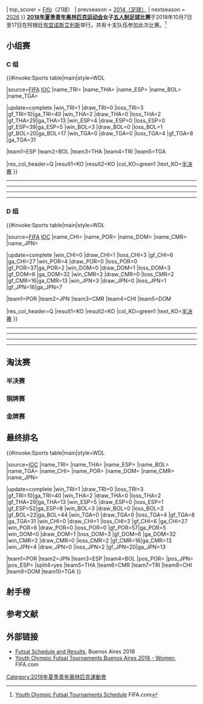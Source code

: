 {{Infobox international football competition
| tourney_name = 夏季青年奥林匹克运动会女子五人制足球比赛
| year = 2018年
| other_titles = <!--Tournament name in native language of hosts-->
| image = <!--Tournament logo-->
| country = 阿根廷
| dates = 2018年10月7日-17日
| num_teams = 10
| confederations = 6
| venues = 2
| cities = 2
| champion_other = {{fswu|18|POR}}
| count = 1
| second_other = {{fswu|18|JPN}}
| third_other = {{fswu|18|ESP}}
| fourth_other = {{fswu|18|BOL}}
| matches = 24
| goals = 226
| attendance = {{#expr: <!--Group C--> 2400 + 2260 + 710 + 960 + 3000 + 4690 + 1200 + 2300 + 2780 + 653 <!--Group D-->+ 0 + 0 + 1260 + 1600 + 227 + 440 + 2085 + 2530 + 1960 + 359 <!--Semi-finals-->+ 2700 + 6200 <!--Bronze medal match-->+ 1700 <!--Gold medal match-->+ 1800 }}
| top_scorer = {{flagicon|POR}} [[Fifó|Fifó]]（21球）
| prevseason = [[2014年夏季青年奧林匹克運動會女子足球比賽|2014（足球）]]
| nextseason = [[2026年夏季青年奧林匹克運動會女子五人制足球比賽|2026]]
}}
'''[[2018年夏季青年奥林匹克运动会|2018年夏季青年奥林匹克运动会]]女子[[2018年夏季青年奥林匹克运动会五人制足球比赛|五人制足球]]比赛'''于2018年10月7日至17日在阿根廷[[布宜诺斯艾利斯|布宜诺斯艾利斯]]举行。共有十支队伍参加此次比赛。<ref>[https://resources.fifa.com/image/upload/match-schedule-4.pdf?cloudid=m4jnt3kg1zuh8fif2v02 Youth Olympic Futsal Tournaments Schedule] {{Wayback|url=https://resources.fifa.com/image/upload/match-schedule-4.pdf?cloudid=m4jnt3kg1zuh8fif2v02 |date=20201117123532 }} FIFA.com</ref>

==小组赛==
===C 组===
{{#invoke:Sports table|main|style=WDL

|source=[https://web.archive.org/web/20190329061528/https://www.fifa.com/womensyoutholympic/groups/index.html FIFA] [https://web.archive.org/web/20181019092928/https://www.buenosaires2018.com/results/resYOG2018/pdf/YOG2018/FBL/YOG2018_FBL_C76_FBLWTEAM5-------------------------.pdf IOC]
|name_TRI={{fswu|18|TRI}}
|name_THA={{fswu|18|THA}}
|name_ESP={{fswu|18|ESP}}
|name_BOL={{fswu|18|BOL}}
|name_TGA={{fswu|18|TGA}}

<!--UPDATE standings below (including date)-->
|update=complete
|win_TRI=1 |draw_TRI=0 |loss_TRI=3 |gf_TRI=10|ga_TRI=40
|win_THA=2 |draw_THA=0 |loss_THA=2 |gf_THA=29|ga_THA=13
|win_ESP=4 |draw_ESP=0 |loss_ESP=0 |gf_ESP=39|ga_ESP=5
|win_BOL=3 |draw_BOL=0 |loss_BOL=1 |gf_BOL=20|ga_BOL=17
|win_TGA=0 |draw_TGA=0 |loss_TGA=4 |gf_TGA=8 |ga_TGA=31

<!--UPDATE positions below (check tiebreakers)-->
|team1=ESP |team2=BOL |team3=THA |team4=TRI |team5=TGA

|res_col_header=Q
|result1=KO |result2=KO
|col_KO=green1 |text_KO=[[#淘汰赛|半决赛]]
}}
{{Football box
|date       = {{Start date|2018|10|7|df=y}}
|time       = 14:00
|team1      = {{fswu-rt|18|ESP}}
|score      = 9–2
|team2      = {{fswu|18|BOL}}
|goals1     =
*de las Heras {{goal|5||12||24||25}}
*Martínez {{goal|10||37}}
*Gulli {{goal|20}}
*Agulla {{goal|22}}
*Pérez {{goal|22}}
|goals2     =
*Gálvez {{goal|25||34}}
|stadium    = [[Tecnópolis|Tecnópolis]]
|attendance = 2,400
|referee    = 小林裕之（[[日本足球协会|日本]]）
|report     = [https://web.archive.org/web/20181106111042/https://www.buenosaires2018.com/results/resYOG2018/pdf/YOG2018/FBL/YOG2018_FBL_C73_FBLWTEAM5-------------GPC-000100--.pdf 报告]
}}
{{Football box
|date       = {{Start date|2018|10|7|df=y}}
|time       = 16:00
|team1      = {{fswu-rt|18|TRI}}
|score      = 0–14
|team2      = {{fswu|18|THA}}
|goals1     =
|goals2     =
*Paerploy {{goal|2}}
*Techinee {{goal|5}}
*Ladawan {{goal|6||12||20||21}}
*Thidarat {{goal|9||32}}
*Pattarawarin {{goal|17||38}}
*Yodwadee {{goal|24||30}}
*Yuphawadi {{goal|27||28}}
|stadium    = [[Tecnópolis|Tecnópolis]]
|attendance = 2,260
|referee    = Antony Riley（[[新西蘭足球協會|新西兰]]）
|report     = [https://web.archive.org/web/20181009092552/https://www.buenosaires2018.com/results/resYOG2018/pdf/YOG2018/FBL/YOG2018_FBL_C73_FBLWTEAM5-------------GPC-000200--.pdf 报告]
}}
----
{{Football box
|date       = {{Start date|2018|10|8|df=y}}
|time       = 16:00
|team1      = {{fswu-rt|18|BOL}}
|score      = 7–2
|team2      = {{fswu|18|TGA}}
|goals1     =
*Pacheco {{goal|2}}
*Gálvez {{goal|11||16||18||30}}
*Montecinos {{goal|23||24}}
|goals2     =
*Lutu {{goal|3}}
*Akolo {{goal|32}}
|stadium    = [[Tecnópolis|Tecnópolis]]
|attendance = 710
|referee    = Irina Velikanova（[[俄罗斯足球协会|俄罗斯]]）
|report     = [https://web.archive.org/web/20181106111234/https://www.buenosaires2018.com/results/resYOG2018/pdf/YOG2018/FBL/YOG2018_FBL_C73_FBLWTEAM5-------------GPC-000300--.pdf 报告]
}}
{{Football box
|date       = {{Start date|2018|10|9|df=y}}
|time       = 16:00
|team1      = {{fswu-rt|18|THA}}
|score      = 2–6
|team2      = {{fswu|18|ESP}}
|goals1     =
*Pattarawarin {{goal|30}}
*Yodwadee {{goal|31}}
|goals2     =
*de las Heras {{goal|8||13}}
*Agulla {{goal|16||25}}
*Martínez {{goal|18}}
*Gulli {{goal|33}}
|stadium    = [[Tecnópolis|Tecnópolis]]
|attendance = 960
|referee    = Victor Berg（[[法國足球總會|法国]]）
|report     = [https://web.archive.org/web/20181010140613/https://www.buenosaires2018.com/results/resYOG2018/pdf/YOG2018/FBL/YOG2018_FBL_C73_FBLWTEAM5-------------GPC-000400--.pdf 报告]
}}
----
{{Football box
|date       = {{Start date|2018|10|10|df=y}}
|time       = 14:00
|team1      = {{fswu-rt|18|TGA}}
|score      = 5–7
|team2      = {{fswu|18|TRI}}
|goals1     =
*Akolo {{goal|8}}
*Lutu {{goal|9||24||26}}
*Finau {{goal|33}}
|goals2     =
*[[Afiyah_Cornwall|Cornwall]] {{goal|15||22||37||39}}
*[[Aaliyah_Prince|Prince]] {{goal|22||33}}
*Mejias {{goal|25}}
|stadium    = [[Tecnópolis|Tecnópolis]]
|attendance = 3,000
|referee    = Ricardo Amaral（[[巴西足球协会|巴西]]）
|report     = [https://web.archive.org/web/20181012094412/https://www.buenosaires2018.com/results/resYOG2018/pdf/YOG2018/FBL/YOG2018_FBL_C73_FBLWTEAM5-------------GPC-000500--.pdf 报告]
}}
{{Football box
|date       = {{Start date|2018|10|10|df=y}}
|time       = 16:00
|team1      = {{fswu-rt|18|BOL}}
|score      = 6–4
|team2      = {{fswu|18|THA}}
|goals1     =
*Álvarez {{goal|8}}
*Gálvez {{goal|18||22||39}}
*Mendiola {{goal|20}}
*Fernández {{goal|25}}
|goals2     =
*Yuphawadi {{goal|18||19||21}}
*Paerploy {{goal|33}}
|stadium    = [[Tecnópolis|Tecnópolis]]
|attendance = 4,690
|referee    = Roberto Sánchez（[[古巴足球協會|古巴]]）
|report     = [https://web.archive.org/web/20181012094407/https://www.buenosaires2018.com/results/resYOG2018/pdf/YOG2018/FBL/YOG2018_FBL_C73_FBLWTEAM5-------------GPC-000600--.pdf 报告]
}}
----
{{Football box
|date       = {{Start date|2018|10|11|df=y}}
|time       = 16:00
|team1      = {{fswu-rt|18|TGA}}
|score      = 0–8
|team2      = {{fswu|18|ESP}}
|goals1     =
|goals2     =
*Polovili {{goal|1|o.g.}}
*Miranda {{goal|2||12}}
*de las Heras {{goal|3}}
*Agulla {{goal|6}}
*López-Pardo {{goal|13||18}}
*Montesinos {{goal|33}}
|stadium    = [[Tecnópolis|Tecnópolis]]
|attendance = 1,200
|referee    = Khalid Hnich（[[摩洛哥足球协会|摩洛哥]]）
|report     = [https://web.archive.org/web/20181106111300/https://www.buenosaires2018.com/results/resYOG2018/pdf/YOG2018/FBL/YOG2018_FBL_C73_FBLWTEAM5-------------GPC-000700--.pdf 报告]
}}
{{Football box
|date       = {{Start date|2018|10|12|df=y}}
|time       = 16:00
|team1      = {{fswu-rt|18|TRI}}
|score      = 2–5
|team2      = {{fswu|18|BOL}}
|goals1     =
*Seleme {{goal|16|o.g.}}
*Mejias {{goal|21}}
|goals2     =
*Gálvez {{goal|4||18||38||39}}
*Álvarez {{goal|35}}
|stadium    = [[Tecnópolis|Tecnópolis]]
|attendance = 2,300
|referee    = Gelareh Nazemi（[[伊朗足球協會|伊朗]]）
|report     = [https://web.archive.org/web/20181106111310/https://www.buenosaires2018.com/results/resYOG2018/pdf/YOG2018/FBL/YOG2018_FBL_C73_FBLWTEAM5-------------GPC-000800--.pdf 报告]
}}
----
{{Football box
|date       = {{Start date|2018|10|13|df=y}}
|time       = 16:00
|team1      = {{fswu-rt|18|ESP}}
|score      = 16–1
|team2      = {{fswu|18|TRI}}
|goals1     =
*Pérez {{goal|1||9||15||33||37}}
*Agulla {{goal|2||5}}
*de las Heras {{goal|2||28}}
*Martínez {{goal|4||25}}
*López-Pardo {{goal|6||34}}
*Miranda {{goal|8||35}}
*Montesinos {{goal|16}}
|goals2     =
*Hackshaw {{goal|11}}
|stadium    = [[Tecnópolis|Tecnópolis]]
|attendance = 2,780
|referee    = Ricardo Amaral（[[巴西足球协会|巴西]]）
|report     = [https://web.archive.org/web/20181106111245/https://www.buenosaires2018.com/results/resYOG2018/pdf/YOG2018/FBL/YOG2018_FBL_C73_FBLWTEAM5-------------GPC-000900--.pdf 报告]
}}
{{Football box
|date       = {{Start date|2018|10|13|df=y}}
|time       = 16:00
|team1      = {{fswu-rt|18|THA}}
|score      = 9–1
|team2      = {{fswu|18|TGA}}
|goals1     =
*Pattarawarin {{goal|6}}
*Yodwadee {{goal|14||28}}
*Thidarat {{goal|18||30}}
*Paerploy {{goal|21||32||33}}
*Yuphawadi {{goal|21}}
|goals2     =
*Lutu {{goal|38}}
|stadium    = [[CeNARD|CeNARD]]
|attendance = 653
|referee    = Tayana Moreno（[[委内瑞拉足球协会|委内瑞拉]]）
|report     = [https://web.archive.org/web/20181106111250/https://www.buenosaires2018.com/results/resYOG2018/pdf/YOG2018/FBL/YOG2018_FBL_C73_FBLWTEAM5-------------GPC-001000--.pdf 报告]
}}

===D 组===
{{#invoke:Sports table|main|style=WDL

|source=[https://web.archive.org/web/20190329061528/https://www.fifa.com/womensyoutholympic/groups/index.html FIFA] [https://web.archive.org/web/20181019092928/https://www.buenosaires2018.com/results/resYOG2018/pdf/YOG2018/FBL/YOG2018_FBL_C76_FBLWTEAM5-------------------------.pdf IOC]
|name_CHI={{fswu|18|CHI}}
|name_POR={{fswu|18|POR}}
|name_DOM={{fswu|18|DOM}}
|name_CMR={{fswu|18|CMR}}
|name_JPN={{fswu|18|JPN}}

<!--UPDATE standings below (including date)-->
|update=complete
|win_CHI=0 |draw_CHI=1 |loss_CHI=3 |gf_CHI=6 |ga_CHI=27
|win_POR=4 |draw_POR=0 |loss_POR=0 |gf_POR=37|ga_POR=2
|win_DOM=0 |draw_DOM=1 |loss_DOM=3 |gf_DOM=6 |ga_DOM=32
|win_CMR=2 |draw_CMR=0 |loss_CMR=2 |gf_CMR=16|ga_CMR=13
|win_JPN=3 |draw_JPN=0 |loss_JPN=1 |gf_JPN=16|ga_JPN=7

<!--UPDATE positions below (check tiebreakers)-->
|team1=POR |team2=JPN |team3=CMR |team4=CHI |team5=DOM

|res_col_header=Q
|result1=KO |result2=KO
|col_KO=green1 |text_KO=[[#淘汰赛|半决赛]]
}}
{{Football box
|date       = {{Start date|2018|10|7|df=y}}
|time       = 14:00
|team1      = {{fswu-rt|18|DOM}}
|score      = 1–9
|team2      = {{fswu|18|CMR}}
|goals1     =
*Muñiz {{goal|31}}
|goals2     =
*Tchomte {{goal|9||11||13}}
*[[Colette_Ndzana|Ndzana]] {{goal|17||35||39}}
*Mbomozomo {{goal|22||32}}
*Mbofewuie {{goal|37}}
|stadium    = [[CeNARD|CeNARD]]
|attendance = 0
|referee    = Gelareh Nazemi（[[伊朗足球協會|伊朗]]）
|report     = [https://web.archive.org/web/20181009053034/https://www.buenosaires2018.com/results/resYOG2018/pdf/YOG2018/FBL/YOG2018_FBL_C73_FBLWTEAM5-------------GPD-000200--.pdf 报告]
}}
{{Football box
|date       = {{Start date|2018|10|7|df=y}}
|time       = 16:00
|team1      = {{fswu-rt|18|CHI}}
|score      = 2–15
|team2      = {{fswu|18|POR}}
|goals1     =
*Aguirre {{goal|21}}
*Salvo {{goal|38}}
|goals2     =
*Carol {{goal|2}}
*Telma {{goal|4}}
*[[Fifó|Fifó]] {{goal|7||28||29||31||39}}
*Martinha {{goal|8||16||22}}
*Sanheiro {{goal|19||31||32}}
*Campos {{goal|35|o.g.}}
*Silva {{goal|38}}
|stadium    = [[CeNARD|CeNARD]]
|attendance = 0
|referee    = Ovidiu Curta（[[羅馬尼亞足球總會|罗马尼亚]]）
|report     = [https://web.archive.org/web/20181106111348/https://www.buenosaires2018.com/results/resYOG2018/pdf/YOG2018/FBL/YOG2018_FBL_C73_FBLWTEAM5-------------GPD-000100--.pdf 报告]
}}
----
{{Football box
|date       = {{Start date|2018|10|8|df=y}}
|time       = 14:00
|team1      = {{fswu-rt|18|CMR}}
|score      = 2–6
|team2      = {{fswu|18|JPN}}
|goals1     =
*Tchomte {{goal|29}}
*Kalieu {{goal|35}}
|goals2     =
*前田海羽 {{goal|7||36}}
*山川里佳子 {{goal|8||20}}
*宫本麻衣 {{goal|34}}
*追野沙罗 {{goal|38}}
|stadium    = [[Tecnópolis|Tecnópolis]]
|attendance = 1,260
|referee    = Andres Peña（[[阿根廷足球协会|阿根廷]]）
|report     = [https://web.archive.org/web/20181106111350/https://www.buenosaires2018.com/results/resYOG2018/pdf/YOG2018/FBL/YOG2018_FBL_C73_FBLWTEAM5-------------GPD-000300--.pdf 报告]
}}
{{Football box
|date       = {{Start date|2018|10|9|df=y}}
|time       = 14:00
|team1      = {{fswu-rt|18|POR}}
|score      = 14–0
|team2      = {{fswu|18|DOM}}
|goals1     =
*Silva {{goal|7||23}}
*Carol {{goal|10||19||26||30}}
*Leninha {{goal|13||22||28}}
*Martinha {{goal|15||29}}
*Sanheiro {{goal|27}}
*[[Fifó|Fifó]] {{goal|29||32}}
|goals2     =
|stadium    = [[Tecnópolis|Tecnópolis]]
|attendance = 1,600
|referee    = Diego Molina（[[哥斯達黎加足球協會|哥斯达黎加]]）
|report     = [https://web.archive.org/web/20181010134824/https://www.buenosaires2018.com/results/resYOG2018/pdf/YOG2018/FBL/YOG2018_FBL_C73_FBLWTEAM5-------------GPD-000400--.pdf 报告]
}}
----
{{Football box
|date       = {{Start date|2018|10|10|df=y}}
|time       = 14:00
|team1      = {{fswu-rt|18|JPN}}
|score      = 4–1
|team2      = {{fswu|18|CHI}}
|goals1     =
*宫本麻衣 {{goal|13}}
*前田海羽 {{goal|23}}
*荒井一花 {{goal|27}}
*Carrasco {{goal|33|o.g.}}
|goals2     =
*Mora {{goal|17}}
|stadium    = [[CeNARD|CeNARD]]
|attendance = 227
|referee    = Leandro Lorenzo（[[阿根廷足球协会|阿根廷]]）
|report     = [https://web.archive.org/web/20181106111352/https://www.buenosaires2018.com/results/resYOG2018/pdf/YOG2018/FBL/YOG2018_FBL_C73_FBLWTEAM5-------------GPD-000500--.pdf 报告]
}}
{{Football box
|date       = {{Start date|2018|10|10|df=y}}
|time       = 16:00
|team1      = {{fswu-rt|18|CMR}}
|score      = 0–6
|team2      = {{fswu|18|POR}}
|goals1     =
|goals2     =
*[[Fifó|Fifó]] {{goal|2||4||23||32}}
*Carol {{goal|16}}
*Leninha {{goal|32}}
|stadium    = [[CeNARD|CeNARD]]
|attendance = 440
|referee    = Rafael Villalba（[[巴拉圭足球协会|巴拉圭]]）
|report     = [https://web.archive.org/web/20181106111416/https://www.buenosaires2018.com/results/resYOG2018/pdf/YOG2018/FBL/YOG2018_FBL_C73_FBLWTEAM5-------------GPD-000600--.pdf 报告]
}}
----
{{Football box
|date       = {{Start date|2018|10|11|df=y}}
|time       = 14:00
|team1      = {{fswu-rt|18|JPN}}
|score      = 6–2
|team2      = {{fswu|18|DOM}}
|goals1     =
*横山凛花 {{goal|7}}
*追野沙罗 {{goal|9}}
*池内天纪 {{goal|18}}
*安部美乐乃 {{goal|19}}
*荒井一花 {{goal|22}}
*前田海羽 {{goal|27}}
|goals2     =
*Collado {{goal|3||4}}
|stadium    = [[Tecnópolis|Tecnópolis]]
|attendance = 2,085
|referee    = Tayana Moreno（[[委内瑞拉足球协会|委内瑞拉]]）
|report     = [https://web.archive.org/web/20181018083945/https://www.buenosaires2018.com/results/resYOG2018/pdf/YOG2018/FBL/YOG2018_FBL_C73_FBLWTEAM5-------------GPD-000700--.pdf 报告]
}}
{{Football box
|date       = {{Start date|2018|10|12|df=y}}
|time       = 14:00
|team1      = {{fswu-rt|18|CHI}}
|score      = 0–5
|team2      = {{fswu|18|CMR}}
|goals1     =
|goals2     =
*[[Colette_Ndzana|Ndzana]] {{goal|16||18||22}}
*Campos {{goal|28|o.g.}}
*Mbofewuie {{goal|33}}
|stadium    = [[Tecnópolis|Tecnópolis]]
|attendance = 2,530
|referee    = Rafael Villalba（[[巴拉圭足球协会|巴拉圭]]）
|report     = [https://web.archive.org/web/20181106111414/https://www.buenosaires2018.com/results/resYOG2018/pdf/YOG2018/FBL/YOG2018_FBL_C73_FBLWTEAM5-------------GPD-000800--.pdf 报告]
}}
----
{{Football box
|date       = {{Start date|2018|10|13|df=y}}
|time       = 14:00
|team1      = {{fswu-rt|18|DOM}}
|score      = 3–3
|team2      = {{fswu|18|CHI}}
|goals1     =
*Muñiz {{goal|1}}
*Ditrén {{goal|7||27}}
|goals2     =
*Aguirre {{goal|26}}
*Pérez {{goal|36}}
*Keefe {{goal|40|pen.}}
|stadium    = [[Tecnópolis|Tecnópolis]]
|attendance = 1,960
|referee    = 李柏甫（[[中华民国足球协会|中华台北]]）
|report     = [https://web.archive.org/web/20181106111412/https://www.buenosaires2018.com/results/resYOG2018/pdf/YOG2018/FBL/YOG2018_FBL_C73_FBLWTEAM5-------------GPD-000900--.pdf 报告]
}}
{{Football box
|date       = {{Start date|2018|10|13|df=y}}
|time       = 14:00
|team1      = {{fswu-rt|18|POR}}
|score      = 2–0
|team2      = {{fswu|18|JPN}}
|goals1     =
*Sanheiro {{goal|5}}
*Pereira {{goal|21}}
|goals2     =
|stadium    = [[CeNARD|CeNARD]]
|attendance = 359
|referee    = Rafael Villalba（[[巴拉圭足球协会|巴拉圭]]）
|report     = [https://web.archive.org/web/20181106111410/https://www.buenosaires2018.com/results/resYOG2018/pdf/YOG2018/FBL/YOG2018_FBL_C73_FBLWTEAM5-------------GPD-001000--.pdf 报告]
}}

==淘汰赛==
{{Round4
|style=white-space:nowrap|3rdplace=yes|bold_winner=high|widescore=yes|team-width=200
|RD1=[[#半决赛|半决赛]]
|RD2=[[#金牌赛|金牌赛]]
|RD3=[[#铜牌赛|铜牌赛]]
<!--Date-Place|Team 1|Score 1|Team 2|Score 2-->
<!--Semi-finals-->
|10月15日 – [[Tecnópolis|Tecnópolis]]|{{fswu|18|POR}}|16|{{fswu|18|BOL}}|2
|10月15日 – [[Tecnópolis|Tecnópolis]]|{{fswu|18|ESP}}|2|{{fswu|18|JPN}}|3
<!--Final-->
|10月17日 – [[Tecnópolis|Tecnópolis]]|{{fswu|18|POR}}|4|{{fswu|18|JPN}}|1
<!--3rd Place-->
|10月17日 – [[Tecnópolis|Tecnópolis]]|{{fswu|18|BOL}}|0|{{fswu|18|ESP}}|11
}}

===半决赛===
{{Football box
|date       = {{Start date|2018|10|15|df=y}}
|time       = 14:00
|team1      = {{fswu-rt|18|POR}}
|score      = 16–2
|team2      = {{fswu|18|BOL}}
|goals1     =
*[[Fifó|Fifó]] {{goal|4||8||33||37||39||39}}
*Carol {{goal|13||35}}
*Pereira {{goal|16||16}}
*Leninha {{goal|17}}
*Sanheiro {{goal|22||38}}
*Martinha {{goal|28||29||33}}
|goals2     =
*Gálvez {{goal|2}}
*Álvarez {{goal|28}}
|stadium    = [[Tecnópolis|Tecnópolis]]
|attendance = 2,700
|referee    = Roberto Sánchez（[[古巴足球協會|古巴]]）
|report     = [https://web.archive.org/web/20181021071708/https://www.buenosaires2018.com/results/resYOG2018/pdf/YOG2018/FBL/YOG2018_FBL_C73_FBLWTEAM5-------------SFNL000100--.pdf 报告]
}}
{{Football box
|date       = {{Start date|2018|10|15|df=y}}
|time       = 16:00
|team1      = {{fswu-rt|18|ESP}}
|score      = 2–3
|team2      = {{fswu|18|JPN}}
|goals1     =
*de las Heras {{goal|17||39}}
|goals2     =
*前田海羽 {{goal|21}}
*荒井一花 {{goal|24}}
*追野沙罗 {{goal|32}}
|stadium    = [[Tecnópolis|Tecnópolis]]
|attendance = 6,200
|referee    = Lance Vanhaitsma（[[美國足球協會|美国]]）
|report     = [https://web.archive.org/web/20181106111536/https://www.buenosaires2018.com/results/resYOG2018/pdf/YOG2018/FBL/YOG2018_FBL_C73_FBLWTEAM5-------------SFNL000200--.pdf 报告]
}}

===铜牌赛===
{{Football box
|date       = {{Start date|2018|10|17|df=y}}
|time       = 15:30
|team1      = {{fswu-rt|18|BOL}}
|score      = 0–11
|team2      = {{fswu|18|ESP}}
|goals1     =
|goals2     =
*de las Heras {{goal|1}}
*Pérez {{goal|2||3}}
*Miranda {{goal|12||14||24}}
*Gulli {{goal|17}}
*Martínez {{goal|25||34||35}}
*López-Pardo {{goal|34}}
|stadium    = [[Tecnópolis|Tecnópolis]]
|attendance = 1,700
|referee    = Valeria Palma（[[智利足球协会|智利]]）
|report     = [https://web.archive.org/web/20181106111535/https://www.buenosaires2018.com/results/resYOG2018/pdf/YOG2018/FBL/YOG2018_FBL_C73_FBLWTEAM5-------------FNL-000200--.pdf 报告]
}}

===金牌赛===
{{Football box
|date       = {{Start date|2018|10|17|df=y}}
|time       = 18:00
|team1      = {{fswu-rt|18|POR}}
|score      = 4–1
|team2      = {{fswu|18|JPN}}
|goals1     =
*[[Fifó|Fifó]] {{goal|1||9||14||21}}
|goals2     =
*山川里佳子 {{goal|21}}
|stadium    = [[Tecnópolis|Tecnópolis]]
|attendance = 1,800
|referee    = Gelareh Nazemi（[[伊朗足球協會|伊朗]]）
|report     = [https://web.archive.org/web/20181106111533/https://www.buenosaires2018.com/results/resYOG2018/pdf/YOG2018/FBL/YOG2018_FBL_C73_FBLWTEAM5-------------FNL-000100--.pdf 报告]
}}

==最终排名==
{{#invoke:Sports table|main|style=WDL

|source=[https://web.archive.org/web/20181019092928/https://www.buenosaires2018.com/results/resYOG2018/pdf/YOG2018/FBL/YOG2018_FBL_C76_FBLWTEAM5-------------------------.pdf IOC]
|name_TRI={{fswu|18|TRI}}
|name_THA={{fswu|18|THA}}
|name_ESP={{fswu|18|ESP}}
|name_BOL={{fswu|18|BOL}}
|name_TGA={{fswu|18|TGA}}
|name_CHI={{fswu|18|CHI}}
|name_POR={{fswu|18|POR}}
|name_DOM={{fswu|18|DOM}}
|name_CMR={{fswu|18|CMR}}
|name_JPN={{fswu|18|JPN}}

<!--UPDATE standings below (including date)-->
|update=complete
|win_TRI=1 |draw_TRI=0 |loss_TRI=3 |gf_TRI=10|ga_TRI=40
|win_THA=2 |draw_THA=0 |loss_THA=2 |gf_THA=29|ga_THA=13
|win_ESP=5 |draw_ESP=0 |loss_ESP=1 |gf_ESP=52|ga_ESP=8
|win_BOL=3 |draw_BOL=0 |loss_BOL=3 |gf_BOL=22|ga_BOL=44
|win_TGA=0 |draw_TGA=0 |loss_TGA=4 |gf_TGA=8 |ga_TGA=31
|win_CHI=0 |draw_CHI=1 |loss_CHI=3 |gf_CHI=6 |ga_CHI=27
|win_POR=6 |draw_POR=0 |loss_POR=0 |gf_POR=57|ga_POR=5
|win_DOM=0 |draw_DOM=1 |loss_DOM=3 |gf_DOM=6 |ga_DOM=32
|win_CMR=2 |draw_CMR=0 |loss_CMR=2 |gf_CMR=16|ga_CMR=13
|win_JPN=4 |draw_JPN=0 |loss_JPN=2 |gf_JPN=20|ga_JPN=13

<!--UPDATE positions below (check tiebreakers)-->
|team1=POR |team2=JPN |team3=ESP |team4=BOL
|pos_POR={{Gold1}} |pos_JPN={{Silver2}} |pos_ESP={{Bronze3}}
|split4=yes
|team5=THA |team6=CMR |team7=TRI |team8=CHI |team9=DOM |team10=TGA
}}

==射手榜==
{{Goalscorers|goals=226 |matches=24

|21 goals=
*{{flagicon|POR}} [[Fifó|Fifó]]

|14 goals=
*{{flagicon|BOL}} María Gálvez

|12 goals=
*{{flagicon|ESP}} Noelia de las Heras

|8 goals=
*{{flagicon|POR}} Carol
*{{flagicon|POR}} Martinha
*{{flagicon|ESP}} Antonia Martínez
*{{flagicon|ESP}} Antia Pérez

|7 goals=
*{{flagicon|POR}} Beatriz Sanheiro
*{{flagicon|ESP}} Yarima Miranda

|6 goals=
*{{flagicon|CMR}} Colette Ndzana
*{{flagicon|ESP}} Carolina Agulla
*{{flagicon|THA}} Yuphawadi Chadaeng

|5 goals=
*{{flagicon|JPN}} 前田海羽
*{{flagicon|POR}} Leninha
*{{flagicon|ESP}} Marta López-Pardo
*{{flagicon|THA}} Paerploy Huajaipetch
*{{flagicon|THA}} Yodwadee Thongkham
*{{flagicon|TGA}} Seini Lutu

|4 goals=
*{{flagicon|CMR}} Linda Tchomte
*{{flagicon|POR}} Telma Pereira
*{{flagicon|THA}} Ladawan Klinbunkaew
*{{flagicon|THA}} Pattarawarin Nuathong
*{{flagicon|THA}} Thidarat Sribunhom
*{{flagicon|TRI}} [[Afiyah_Cornwall|Afiyah Cornwall]]

|3 goals=
*{{flagicon|BOL}} Fabiana Álvarez
*{{flagicon|JPN}} 荒井一花
*{{flagicon|JPN}} 追野沙罗
*{{flagicon|JPN}} 山川里佳子
*{{flagicon|POR}} Beatriz Silva
*{{flagicon|ESP}} Èlia Gulli

|2 goals=
*{{flagicon|BOL}} Guadalupe Montecinos
*{{flagicon|CMR}} Syrielle Mbofewuie
*{{flagicon|CMR}} Brigitte Mbomozomo
*{{flagicon|CHI}} Daniela Aguirre
*{{flagicon|DOM}} Alondra Collado
*{{flagicon|DOM}} María Ditrén
*{{flagicon|DOM}} Karla Muñiz
*{{flagicon|JPN}} 宫本麻衣
*{{flagicon|ESP}} Teresa Montesinos
*{{flagicon|TGA}} Mele Akolo
*{{flagicon|TRI}} Moenesa Mejias
*{{flagicon|TRI}} [[Aaliyah_Prince|Aaliyah Prince]]

|1 goal=
*{{flagicon|BOL}} Karime Fernández
*{{flagicon|BOL}} Aide Mendiola
*{{flagicon|BOL}} Mechelle Pacheco
*{{flagicon|CMR}} Vanessa Kalieu
*{{flagicon|CHI}} Sonya Keefe
*{{flagicon|CHI}} Grace Mora
*{{flagicon|CHI}} Carla Pérez
*{{flagicon|CHI}} Javiera Salvo
*{{flagicon|JPN}} 安部美乐乃
*{{flagicon|JPN}} 池内天纪
*{{flagicon|JPN}} 横山凛花
*{{flagicon|THA}} Techinee Promnak
*{{flagicon|TGA}} Finehika Finau
*{{flagicon|TRI}} Nathifa Hackshaw

|1 own goal=
*{{flagicon|BOL}} Alexandra Seleme{{small|（对阵特立尼达和多巴哥）}}
*{{flagicon|CHI}} Lissette Carrasco{{small|（对阵日本）}}
*{{flagicon|TGA}} Ana Polovili{{small|（对阵西班牙）}}

|2 own goals=
*{{flagicon|CHI}} Lorna Campos{{small|（对阵葡萄牙、喀麦隆）}}
}}

==参考文献==
{{Reflist}}

==外部链接==
{{Commonscat|Futsal at the 2018 Summer Youth Olympics – Girls}}
*[https://www.buenosaires2018.com/results/en/futsal/daily-schedule.htm Futsal Schedule and Results]{{Wayback|url=https://www.buenosaires2018.com/results/en/futsal/daily-schedule.htm |date=20181008095939 }}, Buenos Aires 2018
*[https://www.fifa.com/womensyoutholympic/ Youth Olympic Futsal Tournaments Buenos Aires 2018 - Women]{{Wayback|url=https://www.fifa.com/womensyoutholympic/ |date=20210102162102 }}, FIFA.com

{{青年奧林匹克運動會足球比賽}}

[[Category:2018年夏季青年奧林匹克運動會|Category:2018年夏季青年奧林匹克運動會]]